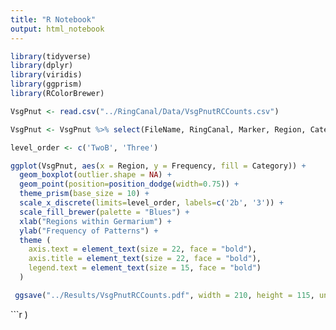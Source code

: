 ```yaml
---
title: "R Notebook"
output: html_notebook
---
```


```r
library(tidyverse)
library(dplyr)
library(viridis)
library(ggprism)
library(RColorBrewer)
```

```r
VsgPnut <- read.csv("../RingCanal/Data/VsgPnutRCCounts.csv")
```

```r
VsgPnut <- VsgPnut %>% select(FileName, RingCanal, Marker, Region, Category, Frequency) 
```


```r
level_order <- c('TwoB', 'Three')

ggplot(VsgPnut, aes(x = Region, y = Frequency, fill = Category)) +
  geom_boxplot(outlier.shape = NA) +
  geom_point(position=position_dodge(width=0.75)) +
  theme_prism(base_size = 10) +
  scale_x_discrete(limits=level_order, labels=c('2b', '3')) +
  scale_fill_brewer(palette = "Blues") +
  xlab("Regions within Germarium") +
  ylab("Frequency of Patterns") +
  theme (
    axis.text = element_text(size = 22, face = "bold"),
    axis.title = element_text(size = 22, face = "bold"),
    legend.text = element_text(size = 15, face = "bold")
  )

 ggsave("../Results/VsgPnutRCCounts.pdf", width = 210, height = 115, units = "mm")
```


```r
)